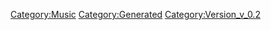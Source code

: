 {{Music
 |Name=MY SOUL FOR YOU
 |ID=3
 |Cov=3
 |Cd=1
 |Nam=3
 |Div=3
 |Ma=3
 |SerieId=3
 |SerieLogoId=3
 |WavId=3
 |VariationId=0
 |Dsc=3
 |Strt=10
 |ValkyrieBattle=1
 |ValkyrieIntro=1
 |ValkyrieIntroSky=1
 |DivaSolo=1
 |DivaMulti=1
 |Exp=3
 |OfficialName=MY SOUL FOR YOU
 |VocalName=Fire Bomber featuring BASARA NEKKI
 |Description=作品：マクロス7<br /><br />歌手：Fire Bomber featuring BASARA NEKKI<br /><br />作詞：K.INOJO<br />作曲：福山芳樹
 |StoryTitle=「この次はやってみせるぜ」
 |StoryDesc=一度は戦場で歌ってみせ、敵に歌を聞かせようとした<br />バサラであったが、その試みはうまくいかなかった。<br /><br />だが、たとえ周囲の人間になんと言われようとも、<br />熱気バサラという男は簡単に諦めたりはしない。<br />今日もまた、新しい楽曲の制作に打ち込んでいた。
 |BuyURL=https://recochoku.jp/song/S20141862/single?ds=34294998
 |BannerId=2
 |AnmStoreURL=https://anime.dmkt-sp.jp/animestore/ci_pc?workId=20597
}}
[[Category:Music]]
[[Category:Generated]]
[[Category:Version_v_0.2]]
